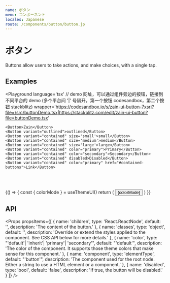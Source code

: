 ```yaml
---
name: ボタン
menu: コンポーネント
locales: Japanese
route: /components/button/button.jp
---
```



# ボタン

Buttons allow users to take actions, and make choices, with a single tap.

## Examples

<Playground
    language='tsx'
    // demo 网址，可以通过组件旁边的按钮，链接到不同平台的 demo (多个平台间 '|' 号隔开，第一个按钮 codesandbox，第二个按钮 stackblitz)
    wrapper='https://codesandbox.io/s/zain-ui-button-7xsri?file=/src/buttonDemo.tsx|https://stackblitz.com/edit/zain-ui-button?file=buttonDemo.tsx'
>
    <Button>Zain</Button>
    <Button variant="outlined">outlined</Button>
    <Button variant="contained" size='small'>small</Button>
    <Button variant="contained" size='medium'>medium</Button>
    <Button variant="contained" size='large'>large</Button>
    <Button variant="contained" color="primary">Primary</Button>
    <Button variant="contained" color="secondary">Secondary</Button>
    <Button variant="contained" disabled>Disabled</Button>
    <Button variant="contained" color="primary" href="#contained-buttons">Link</Button>
</Playground>

<br/><br/>

<Playground>
    {() => {
        const { colorMode } = useThemeUI()
        return (
            <Button
                variant="contained"
                color={colorMode === 'dark' ? 'primary' : 'default'}
            >
                {colorMode}
            </Button>
        )
    }}
</Playground>

## API

<Props
    propsItems={[
        { name: 'children', type: 'React.ReactNode', default: '', description: 'The content of the button.' },
        { name: 'classes', type: 'object', default: '', description: 'Override or extend the styles applied to the component. See CSS API below for more details.' },
        { name: 'color', type: "'default'| 'inherit'| 'primary'| 'secondary'", default: "'default'", description: 'The color of the component. It supports those theme colors that make sense for this component.' },
        { name: 'component', type: 'elementType', default: "'button'", description: 'The component used for the root node. Either a string to use a HTML element or a component.' },
        { name: 'disabled', type: 'bool', default: 'false', description: 'If true, the button will be disabled.' }
    ]}
/>
